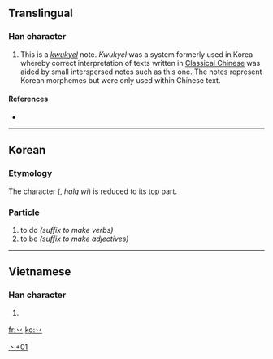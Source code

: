 ==Translingual==
{{stroke order|type=animate}}

===Han character===
{{Han char|rn=3|rad=丶|as=01|sn=2|four=|canj=戈竹 (IH), X戈竹 (XIH)}}

# This is a ''[[kwukyel]]'' note. ''Kwukyel'' was a system formerly used in Korea whereby correct interpretation of texts written in [[w:Classical Chinese|Classical Chinese]] was aided by small interspersed notes such as this one. The notes represent Korean morphemes but were only used within Chinese text.

====References====
* {{Han ref|kx=0080.121|dj=0162.211|hdz=10042.091|uh=4E37|ud=20023}}

----

==Korean==

===Etymology===
The character <big>{{Hant|lang=ko|[[為]]([[爲]])}}</big> (<big>{{lang|ko-Hang|위}}</big>, ''halq wi'') is reduced to its top part.

===Particle===
{{ko-pos|particle|hangeul=[[하]]|y=ha, [[Middle Korean]] ho…|rv=ha|mr=ha}}

# to do ''(suffix to make verbs)''
# to be ''(suffix to make adjectives)''

[[Category:Korean-only CJKV Characters|丶+01]]

----

==Vietnamese==

===Han character===
{{vi-hantu|[[bát]]|rs=丶01}}

# {{defn|Vietnamese|sort=丶01}}

[[fr:丷]]
[[ko:丷]]